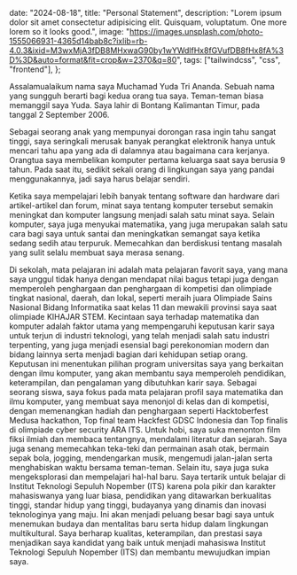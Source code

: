 

  date: "2024-08-18",
  title: "Personal Statement",
  description:
    "Lorem ipsum dolor sit amet consectetur adipisicing elit. Quisquam, voluptatum. One more lorem so it looks good.",
  image:
    "https://images.unsplash.com/photo-1555066931-4365d14bab8c?ixlib=rb-4.0.3&ixid=M3wxMjA3fDB8MHxwaG90by1wYWdlfHx8fGVufDB8fHx8fA%3D%3D&auto=format&fit=crop&w=2370&q=80",
  tags: ["tailwindcss", "css", "frontend"],
};


Assalamualaikum nama saya Muchamad Yuda Tri Ananda. Sebuah nama yang sungguh berarti bagi kedua orang tua saya. Teman-teman biasa memanggil saya Yuda. Saya lahir di Bontang Kalimantan Timur, pada tanggal 2 September 2006.

Sebagai seorang anak yang mempunyai dorongan rasa ingin tahu sangat tinggi, saya seringkali merusak banyak perangkat elektronik hanya untuk mencari tahu apa yang ada di dalamnya atau bagaimana cara kerjanya. Orangtua saya membelikan komputer pertama keluarga saat saya berusia 9 tahun. Pada saat itu, sedikit sekali orang di lingkungan saya yang pandai menggunakannya, jadi saya harus belajar sendiri.

Ketika saya mempelajari lebih banyak tentang software dan hardware dari artikel-artikel dan forum, minat saya tentang komputer tersebut semakin meningkat dan komputer langsung menjadi salah satu minat saya. Selain komputer, saya juga menyukai matematika, yang juga merupakan salah satu cara bagi saya untuk santai dan meningkatkan semangat saya ketika sedang sedih atau terpuruk. Memecahkan dan berdiskusi tentang masalah yang sulit selalu membuat saya merasa senang.

Di sekolah, mata pelajaran ini adalah mata pelajaran favorit saya, yang mana saya unggul tidak hanya dengan mendapat nilai bagus tetapi juga dengan memperoleh penghargaan dan penghargaan di kompetisi dan olimpiade tingkat nasional, daerah, dan lokal, seperti meraih juara Olimpiade Sains Nasional Bidang Informatika saat kelas 11 dan mewakili provinsi saya saat olimpiade KIHAJAR STEM.
Kecintaan saya terhadap matematika dan komputer adalah faktor utama yang mempengaruhi keputusan karir saya untuk terjun di industri teknologi, yang telah menjadi salah satu industri terpenting, yang juga menjadi esensial bagi perekonomian modern dan bidang lainnya serta menjadi bagian dari kehidupan setiap orang.
Keputusan ini menentukan pilihan program universitas saya yang berkaitan dengan ilmu komputer, yang akan membantu saya memperoleh pendidikan, keterampilan, dan pengalaman yang dibutuhkan karir saya.
Sebagai seorang siswa, saya fokus pada mata pelajaran profil saya matematika dan ilmu komputer, yang membuat saya menonjol di kelas dan di kompetisi, dengan memenangkan hadiah dan penghargaan seperti Hacktoberfest Medusa hackathon, Top final team Hackfest GDSC Indonesia dan Top finalis di olimpiade cyber security ARA ITS.
Untuk hobi, saya suka menonton film fiksi ilmiah dan membaca tentangnya, mendalami literatur dan sejarah. Saya juga senang memecahkan teka-teki dan permainan asah otak, bermain sepak bola, jogging, mendengarkan musik, mengemudi jalan-jalan serta menghabiskan waktu bersama teman-teman. Selain itu, saya juga suka mengeksplorasi dan mempelajari hal-hal baru.
Saya tertarik untuk belajar di Institut Teknologi Sepuluh Nopember (ITS) karena pola pikir dan karakter mahasiswanya yang luar biasa, pendidikan yang ditawarkan berkualitas tinggi, standar hidup yang tinggi, budayanya yang dinamis dan inovasi teknologinya yang maju.
Ini akan menjadi peluang besar bagi saya untuk menemukan budaya dan mentalitas baru serta hidup dalam lingkungan multikultural. Saya berharap kualitas, keterampilan, dan prestasi saya menjadikan saya kandidat yang baik untuk menjadi mahasiswa Institut Teknologi Sepuluh Nopember (ITS) dan membantu mewujudkan impian saya.
